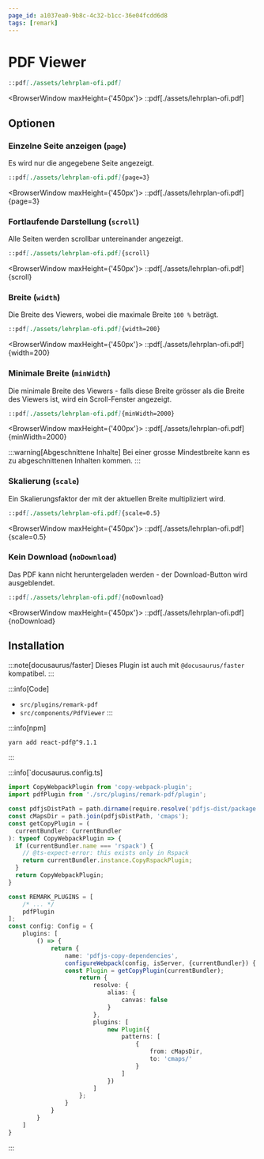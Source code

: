 ```yaml
---
page_id: a1037ea0-9b8c-4c32-b1cc-36e04fcdd6d8
tags: [remark]
---
```


# PDF Viewer

```md
::pdf[./assets/lehrplan-ofi.pdf]
```

<BrowserWindow maxHeight={'450px'}>
::pdf[./assets/lehrplan-ofi.pdf]
</BrowserWindow>

## Optionen


### Einzelne Seite anzeigen (`page`)

Es wird nur die angegebene Seite angezeigt.

```md
::pdf[./assets/lehrplan-ofi.pdf]{page=3}
```

<BrowserWindow maxHeight={'450px'}>
::pdf[./assets/lehrplan-ofi.pdf]{page=3}
</BrowserWindow>

### Fortlaufende Darstellung (`scroll`)
Alle Seiten werden scrollbar untereinander angezeigt.

```md
::pdf[./assets/lehrplan-ofi.pdf]{scroll}
```

<BrowserWindow maxHeight={'450px'}>
::pdf[./assets/lehrplan-ofi.pdf]{scroll}
</BrowserWindow>

### Breite (`width`)
Die Breite des Viewers, wobei die maximale Breite `100 %` beträgt.

```md
::pdf[./assets/lehrplan-ofi.pdf]{width=200}
```

<BrowserWindow maxHeight={'450px'}>
::pdf[./assets/lehrplan-ofi.pdf]{width=200}
</BrowserWindow>

### Minimale Breite (`minWidth`)
Die minimale Breite des Viewers - falls diese Breite grösser als die Breite des Viewers ist, wird ein Scroll-Fenster angezeigt.


```md
::pdf[./assets/lehrplan-ofi.pdf]{minWidth=2000}
```

<BrowserWindow maxHeight={'400px'}>
::pdf[./assets/lehrplan-ofi.pdf]{minWidth=2000}
</BrowserWindow>

:::warning[Abgeschnittene Inhalte]
Bei einer grosse Mindestbreite kann es zu abgeschnittenen Inhalten kommen.
:::

### Skalierung (`scale`)
Ein Skalierungsfaktor der mit der aktuellen Breite multipliziert wird.

```md
::pdf[./assets/lehrplan-ofi.pdf]{scale=0.5}
```

<BrowserWindow maxHeight={'450px'}>
::pdf[./assets/lehrplan-ofi.pdf]{scale=0.5}
</BrowserWindow>


### Kein Download (`noDownload`)
Das PDF kann nicht heruntergeladen werden - der Download-Button wird ausgeblendet.

```md
::pdf[./assets/lehrplan-ofi.pdf]{noDownload}
```

<BrowserWindow maxHeight={'450px'}>
::pdf[./assets/lehrplan-ofi.pdf]{noDownload}
</BrowserWindow>


## Installation

:::note[docusaurus/faster]
Dieses Plugin ist auch mit `@docusaurus/faster` kompatibel.
:::

:::info[Code]
- `src/plugins/remark-pdf`
- `src/components/PdfViewer`
:::

:::info[npm]
```bash
yarn add react-pdf@^9.1.1
```
:::

:::info[`docusaurus.config.ts]

```ts {1-14,18,22-46}
import CopyWebpackPlugin from 'copy-webpack-plugin';
import pdfPlugin from './src/plugins/remark-pdf/plugin';

const pdfjsDistPath = path.dirname(require.resolve('pdfjs-dist/package.json'));
const cMapsDir = path.join(pdfjsDistPath, 'cmaps');
const getCopyPlugin = (
  currentBundler: CurrentBundler
): typeof CopyWebpackPlugin => {
  if (currentBundler.name === 'rspack') {
    // @ts-expect-error: this exists only in Rspack
    return currentBundler.instance.CopyRspackPlugin;
  }
  return CopyWebpackPlugin;
}

const REMARK_PLUGINS = [
    /* ... */
    pdfPlugin
];
const config: Config = {
    plugins: [
        () => {
            return {
                name: 'pdfjs-copy-dependencies',
                configureWebpack(config, isServer, {currentBundler}) {
                const Plugin = getCopyPlugin(currentBundler);
                    return {
                        resolve: {
                            alias: {
                                canvas: false
                            }
                        },
                        plugins: [
                            new Plugin({
                                patterns: [
                                    {
                                        from: cMapsDir,
                                        to: 'cmaps/'
                                    }
                                ]
                            })
                        ]
                    };
                }
            }
        }
    ]
}
```
:::